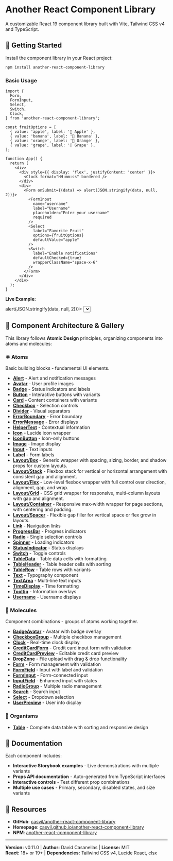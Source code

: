 
<Meta title="Introduction" />

# Another React Component Library

A customizable React 19 component library built with Vite, Tailwind CSS v4 and TypeScript.

## 🚀 Getting Started

Install the component library in your React project:

```bash
npm install another-react-component-library
```

### Basic Usage

```tsx
import {
  Form,
  FormInput,
  Select,
  Switch,
  Clock,
} from 'another-react-component-library';

const fruitOptions = [
  { value: 'apple', label: '🍎 Apple' },
  { value: 'banana', label: '🍌 Banana' },
  { value: 'orange', label: '🍊 Orange' },
  { value: 'grape', label: '🍇 Grape' },
];

function App() {
  return (
    <div>
      <div style={{ display: 'flex', justifyContent: 'center' }}>
        <Clock format="HH:mm:ss" bordered />
      </div>
      <div>
        <Form onSubmit={(data) => alert(JSON.stringify(data, null, 2))}>
          <FormInput
            name="username"
            label="Username"
            placeholder="Enter your username"
            required
          />
          <Select
            label="Favorite Fruit"
            options={fruitOptions}
            defaultValue="apple"
          />
          <Switch
            label="Enable notifications"
            defaultChecked={true}
            wrapperClassName="space-x-6"
          />
        </Form>
      </div>
    </div>
  );
}
```

**Live Example:**

<div
  style={{
    display: 'flex',
    flexDirection: 'column',
    gap: '16px',
    padding: '16px',
    border: '1px solid #e5e7eb',
    borderRadius: '8px',
    backgroundColor: '#f9fafb',
  }}
>
  <div style={{ display: 'flex', justifyContent: 'center' }}>
    <Clock format="HH:mm:ss" bordered />
  </div>
  <div>
    <Form onSubmit={(data) => alert(JSON.stringify(data, null, 2))}>
      <FormInput
        name="username"
        label="Username"
        placeholder="Enter your username"
        required
      />
      <Select
        label="Favorite Fruit"
        options={[
          { value: 'apple', label: '🍎 Apple' },
          { value: 'banana', label: '🍌 Banana' },
          { value: 'orange', label: '🍊 Orange' },
          { value: 'grape', label: '🍇 Grape' },
        ]}
        defaultValue="apple"
      />
      <Switch
        label="Enable notifications"
        defaultChecked={true}
        wrapperClassName="space-x-6"
      />
    </Form>
  </div>
</div>

## 🧩 Component Architecture & Gallery

This library follows **Atomic Design** principles, organizing components into atoms and molecules:

### ⚛️ Atoms

Basic building blocks - fundamental UI elements.

- **[Alert](?path=/story/atoms-alert--default)** - Alert and notification messages
- **[Avatar](?path=/story/atoms-avatar--image)** - User profile images
- **[Badge](?path=/story/atoms-badge--default)** - Status indicators and labels
- **[Button](?path=/story/atoms-button--primary)** - Interactive buttons with variants
- **[Card](?path=/story/atoms-card--default)** - Content containers with variants
- **[Checkbox](?path=/story/atoms-checkbox--default)** - Selection controls
- **[Divider](?path=/story/atoms-divider--horizontal)** - Visual separators
- **[ErrorBoundary](?path=/story/atoms-errorboundary--default)** - Error boundary
- **[ErrorMessage](?path=/story/atoms-errormessage--default)** - Error displays
- **[HelperText](?path=/story/atoms-helpertext--default)** - Contextual information
- **[Icon](?path=/story/atoms-icon--medium)** - Lucide icon wrapper
- **[IconButton](?path=/story/atoms-iconbutton--primary)** - Icon-only buttons
- **[Image](?path=/story/atoms-image--default)** - Image display
- **[Input](?path=/story/atoms-input--default)** - Text inputs
- **[Label](?path=/story/atoms-label--default)** - Form labels
- **[Layout/Box](?path=/story/atoms-layout-box--playground)** - Generic wrapper with spacing, sizing, border, and shadow props for custom layouts.
- **[Layout/Stack](?path=/story/atoms-layout-stack--playground)** - Flexbox stack for vertical or horizontal arrangement with consistent gap and alignment.
- **[Layout/Flex](?path=/story/atoms-layout-flex--playground)** - Low-level flexbox wrapper with full control over direction, alignment, gap, and wrap.
- **[Layout/Grid](?path=/story/atoms-layout-grid--playground)** - CSS grid wrapper for responsive, multi-column layouts with gap and alignment.
- **[Layout/Container](?path=/story/atoms-layout-container--playground)** - Responsive max-width wrapper for page sections, with centering and padding.
- **[Layout/Spacer](?path=/story/atoms-layout-spacer--playground)** - Flexible gap filler for vertical space or flex grow in layouts.
- **[Link](?path=/story/atoms-link--primary)** - Navigation links
- **[ProgressBar](?path=/story/atoms-progressbar--default)** - Progress indicators
- **[Radio](?path=/story/atoms-radio--default)** - Single selection controls
- **[Spinner](?path=/story/atoms-spinner--default)** - Loading indicators
- **[StatusIndicator](?path=/story/atoms-statusindicator--default)** - Status displays
- **[Switch](?path=/story/atoms-switch--default)** - Toggle controls
- **[TableData](?path=/story/atoms-tabledata--default)** - Table data cells with formatting
- **[TableHeader](?path=/story/atoms-tableheader--default)** - Table header cells with sorting
- **[TableRow](?path=/story/atoms-tablerow--default)** - Table rows with variants
- **[Text](?path=/story/atoms-text--default)** - Typography component
- **[TextArea](?path=/story/atoms-textarea--default)** - Multi-line text inputs
- **[TimeDisplay](?path=/story/atoms-timedisplay--default)** - Time formatting
- **[Tooltip](?path=/story/atoms-tooltip--default)** - Information overlays
- **[Username](?path=/story/atoms-username--default)** - Username displays

### 🧬 Molecules

Component combinations - groups of atoms working together.

- **[BadgeAvatar](?path=/story/molecules-badgeavatar--default)** - Avatar with badge overlay
- **[CheckboxGroup](?path=/story/molecules-checkboxgroup--default)** - Multiple checkbox management
- **[Clock](?path=/story/molecules-clock--default)** - Real-time clock display
- **[CreditCardForm](?path=/story/molecules-creditcardform--default)** - Credit card input form with validation
- **[CreditCardPreview](?path=/story/molecules-creditcardpreview--default)** - Editable credit card preview
- **[DropZone](?path=/story/molecules-dropzone--default)** - File upload with drag & drop functionality
- **[Form](?path=/story/molecules-form--basicform)** - Form management with validation
- **[FormField](?path=/story/molecules-formfield--default)** - Input with label and validation
- **[FormInput](?path=/story/molecules-form--basicform)** - Form-connected input
- **[InputField](?path=/story/molecules-inputfield--default)** - Enhanced input with states
- **[RadioGroup](?path=/story/molecules-radiogroup--default)** - Multiple radio management
- **[Search](?path=/story/molecules-search--default)** - Search input
- **[Select](?path=/story/molecules-select--default)** - Dropdown selection
- **[UserPreview](?path=/story/molecules-userpreview--default)** - User info display

### 🔬 Organisms

- **[Table](?path=/docs/organisms-table--docs)** - Complete data table with sorting and responsive design

## 📖 Documentation

Each component includes:

- **Interactive Storybook examples** - Live demonstrations with multiple variants
- **Props API documentation** - Auto-generated from TypeScript interfaces
- **Interactive controls** - Test different prop combinations
- **Multiple use cases** - Primary, secondary, disabled states, and size variants

## 🔗 Resources

- **GitHub**: [casvil/another-react-component-library](https://github.com/casvil/another-react-component-library)
- **Homepage**: [casvil.github.io/another-react-component-library](https://casvil.github.io/another-react-component-library)
- **NPM**: [another-react-component-library](https://www.npmjs.com/package/another-react-component-library)

---

**Version:** v0.11.0 | **Author:** David Casanellas | **License:** MIT  
**React:** 18+ or 19+ | **Dependencies:** Tailwind CSS v4, Lucide React, clsx
